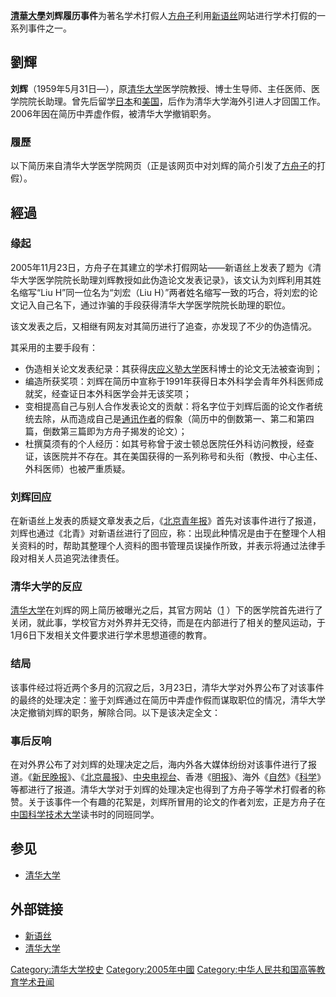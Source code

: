 {{copypaste|time=2018-04-06T11:44:27+00:00}}
{{Unreferenced |time=2007-11-09T20:19:29+00:00 }}
'''[[清華大學|清華大學]]刘辉履历事件'''为著名学术打假人[[方舟子|方舟子]]利用[[新语丝|新语丝]]网站进行学术打假的一系列事件之一。

==劉輝==
'''刘辉'''（1959年5月31日—），原[[清华大学|清华大学]]医学院教授、博士生导师、主任医师、医学院院长助理。曾先后留学[[日本|日本]]和[[美国|美国]]，后作为清华大学海外引进人才回国工作。2006年因在简历中弄虚作假，被清华大学撤销职务。<br />

===履歷===
以下简历来自清华大学医学院网页（正是该网页中对刘辉的简介引发了[[方舟子|方舟子]]的打假）。

{{quote|
'''主要科研领域'''
*消化[[外科|外科]]，肝胆外科，移植外科，血管外科，人工脏器，移植免疫

'''主要科研方向'''
*免疫机制，排斥免疫，免疫宽容及免疫应答，[[细胞|细胞]]因子对机体组织及脏器的影响

'''获奖情况'''
*1991年获日本外科学会青年外科医师成就奖
*1992年获日本石川医学奖及奖金
*1993年获美国移植外科学会青年科学家奖
*1994年获美国人工器官学会科研奖
*1994年获国际血液透析学会杰出创新奖
*1995年获[[美国科学院|美国科学院]]杰出科学家证书

'''代表性论文'''
已在国内外学术刊物发表论文 100 余篇，其中论文目录如下：

* Liu H , Teraoka S, and Ota K: long-term Survival of Portoportal Venous Drainage in Rats with Small Bowel Transplantation. Transplant Proc 24:1071-1072, 1992
* Liu H , Agishi T, Kawai T: Evaluation of a Pyridoxylated Hemoglobin Polyxyethylene Conjugate Solusion As a Perfusate for Small intestine preservation. Biomat Artif Cell, 20 (2-4): 557-561 1992
* Liu H , Kawai T, Agishi T, Teraoka S, and Ota K: Removal of Immunoglobulins by Exchange Blood Transfusion Utilizing PHP Solution. Jpn J Artif Organs 21 (3) 1236-1239, 1992
* Liu H , Agishi T: Evaluation of a Pyridoxylated Hemoglobin Polyoxyethylene conjugate solution as a perfuse for small intestine preservation. Biomat.Art Cells & Immob.Biotech. 20: 2. 557-561, 1992
* Liu H , Teraoka S, Agishi T, and Ota K: Successful Lymphangiographic Investigation of Mesenteric Lymphatic Regeneration after Orthotopic Intestinal Transplantation in Rat. Transplant Proc 24: 1113-1114, 1992
* Liu H : Comparative Study of Metabolism and Absorption in long-term Surviving Rats after Small Bowel Transplantation. Jpn J Transplantation 27: 4, 489-496, 1992
* 刘辉：当前国际移植外科的新进展及其研究方向，中华外科杂志， 1992 ， 3
* Liu H , Nakajima Y, Agishi T, Teraoka S: Comparative Evaluation of Systemic VS Portal Venous Drainage in long-term Surviving Rats With Orthotopic Small Bowel Transplantation. Transplant Proc 24: 1505-1506, 1992
* Liu H : Small Bowel Transplantation. Jpn J Transplantation 29: 2, 102-107, 1994
* Agishi T, Liu H, Suga H, Ota K: Significant Prolongation of Guinea-Pig Heart Contraction Transplanted in Rat after Removal of Anti-Xeno-Antibodies by Whole-Body Rinse-out with Hemoglobin Solution Biomat Artif Cell, 22 (3): 789-794 1994
* Agishi T, Liu H , Teraoka S, Ota K: Modified Hemoglobin Solution As Possible Perfusate Relevent to Organ-Transplantation Biomat Artif Cell, 20 (2-4): 539-544 1992
* Liu H , Agishi T, Teraoka S, Nakajima Y, and Ota K: The effect of total blood exchange with PHP solution on cardiac xenotransplantation. Artificial Organs. 19 (4) 324-328. 1995
* Martinelli G, Liu H , Clarke WP, R Knight. Prolactin Suppression Enhances the Effects of Preoperative Donor-Specific Blood Transfusions on Graft Survival. J Surg Res . 64: 190-197, 1996
* Knight R, Dikman S, and Liu H . Cold Ischemic Injury Accelerates the Progression to Chronic Rejection in a Rat Cardiac Allograft Model. Transplantation . 1997: 64: 1102-1107
* Daniel DC, Wortman MJ, Schiller RJ, Liu H, Gan L: Coordinate effects of human immunodeficiency virus type 1 protein Tat and cellular protein Puralpha on DNA replication initiated at the JCvirus origin J Gen Virol. 2001 Jul; 82 (Pt 7):1543-53.
* Knight RJ, Fishman E, and Liu H Cold ischemic injury, aortic allograft vasculopathy, and pro-inflammatory cytokine expression. J Surg Res. 2003 Aug;113(2):201-7.
* N Morrissey , H Liu : Effect of Mesenteric Ischemia/Reperfusion on Spinal Cord Injury Following Transient Aortic Occusion in Rabbits. J Endovascular Therapy 2002 : (9)supplement II 44-50
}}

==經過==
=== 缘起 ===
2005年11月23日，方舟子在其建立的学术打假网站——新语丝上发表了题为《清华大学医学院院长助理刘辉教授如此伪造论文发表记录》，该文认为刘辉利用其姓名缩写“Liu H”同一位名为“刘宏（Liu H）”两者姓名缩写一致的巧合，将刘宏的论文记入自己名下，通过诈骗的手段获得清华大学医学院院长助理的职位。
   
该文发表之后，又相继有网友对其简历进行了追查，亦发现了不少的伪造情况。

其采用的主要手段有：
*伪造相关论文发表纪录：其获得[[庆应义塾大学|庆应义塾大学]]医科博士的论文无法被查询到；
*编造所获奖项：刘辉在简历中宣称于1991年获得日本外科学会青年外科医师成就奖，经查证日本外科医学会并无该奖项；
*变相提高自己与别人合作发表论文的贡献：将名字位于刘辉后面的论文作者统统去除，从而造成自己是[[通讯作者|通讯作者]]的假象（简历中的倒数第一、第二和第四篇，倒数第三篇即为方舟子揭发的论文）；
*杜撰莫须有的个人经历：如其号称曾于波士顿总医院任外科访问教授，经查证，该医院并不存在。其在美国获得的一系列称号和头衔（教授、中心主任、外科医师）也被严重质疑。

=== 刘辉回应 ===
在新语丝上发表的质疑文章发表之后，《[[北京青年报|北京青年报]]》首先对该事件进行了报道，刘辉也通过《北青》对新语丝进行了回应，称：出现此种情况是由于在整理个人相关资料的时，帮助其整理个人资料的图书管理员误操作所致，并表示将通过法律手段对相关人员追究法律责任。

=== 清华大学的反应 ===
[[清华大学|清华大学]]在刘辉的网上简历被曝光之后，其官方网站（[http://www.tsinghua.edu.cn] {{Wayback|url=http://www.tsinghua.edu.cn/ |date=20130910170217 }}）下的医学院首先进行了关闭，就此事，学校官方对外界并无交待，而是在内部进行了相关的整风运动，于1月6日下发相关文件要求进行学术思想道德的教育。

=== 结局 ===
该事件经过将近两个多月的沉寂之后，3月23日，清华大学对外界公布了对该事件的最终的处理决定：鉴于刘辉通过在简历中弄虚作假而谋取职位的情况，清华大学决定撤销刘辉的职务，解除合同。以下是该决定全文：

{{quote|
清华大学校务会议关于对刘辉的处理决定<br>

　　刘辉，男，1959年5月31日生，自2004年6月起在我校医学院任教。经查证，刘辉在申请清华大学职位、职务以及在个人网页中提供的个人履历、学术成果的材料存在严重不实，属学术不端行为。根据《清华大学教职工处分暂行规定》、《清华大学关于学术不端行为的处理办法（试行）》，经2005～2006学年度第12次校务会议（2006年3月10日）讨论通过，决定撤销刘辉清华大学教授职务，解除与刘辉的聘任合同。
}}

=== 事后反响 ===
在对外界公布了对刘辉的处理决定之后，海内外各大媒体纷纷对该事件进行了报道。《[[新民晚报|新民晚报]]》、《[[北京晨报|北京晨报]]》、[[中国中央电视台|中央电视台]]、香港《[[明报|明报]]》、海外《[[自然|自然]]》《[[科学|科学]]》等都进行了报道。清华大学对于刘辉的处理决定也得到了方舟子等学术打假者的称赞。关于该事件一个有趣的花絮是，刘辉所冒用的论文的作者刘宏，正是方舟子在[[中国科学技术大学|中国科学技术大学]]读书时的同班同学。

==参见==
*[[清华大学|清华大学]]

==外部链接==
*[https://web.archive.org/web/20060808041345/http://xys.freedns.us/ 新语丝]
*[https://web.archive.org/web/20170711073511/http://www.tsinghua.edu.cn/ 清华大学]

[[Category:清华大学校史|Category:清华大学校史]]
[[Category:2005年中國|Category:2005年中國]]
[[Category:中华人民共和国高等教育学术丑闻|Category:中华人民共和国高等教育学术丑闻]]